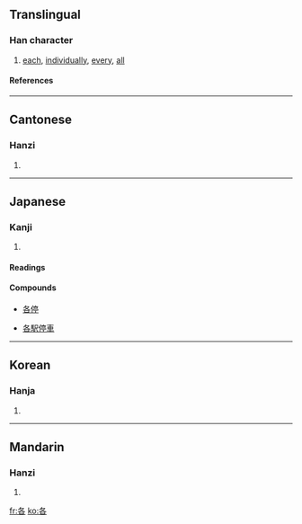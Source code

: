 ==Translingual==
===Han character===
{{Han char|rn=30|rad=口|as=03|sn=6|four=2760<sub>4</sub>|canj=竹水口 (HER)}}
# [[each]], [[individually]], [[every]], [[all]]
====References====
{{Han ref|kx=0174.180|dkj=03281|dj=0387.110|hdz=10583.010|uh=5404|ud=21508|bh=A655|bd=42581}}
----
==Cantonese==
===Hanzi===
{{yue-hanzi|jyut=|y=go3, gok3}}
# {{defn|Cantonese}}
----
==Japanese==
===Kanji===
{{ja-kanji|grade=4|rs=口03}}
# {{defn|Japanese}}
====Readings====
{{ja-readings|on=[[かく]] (kaku)|kun=[[おのおの]] (onoono)}}
====Compounds====
{{top4}}
*[[各停]]
{{mid4}}
*[[各駅停車]]
{{mid4}}
{{mid4}}
{{bottom}}
----
==Korean==
===Hanja===
{{ko-hanja|hangeul=각|rv=gak|mr=kak}}
# {{defn|Korean}}
----
==Mandarin==
===Hanzi===
{{cmn-hanzi|pin=[[gě]] (ge3), [[gè]] (ge4), [[hé]] (he2)|wg=ko<sup>3</sup>, ko<sup>4</sup>, ho<sup>2</sup>}}
# {{defn|Mandarin}}

[[fr:各]]
[[ko:各]]
